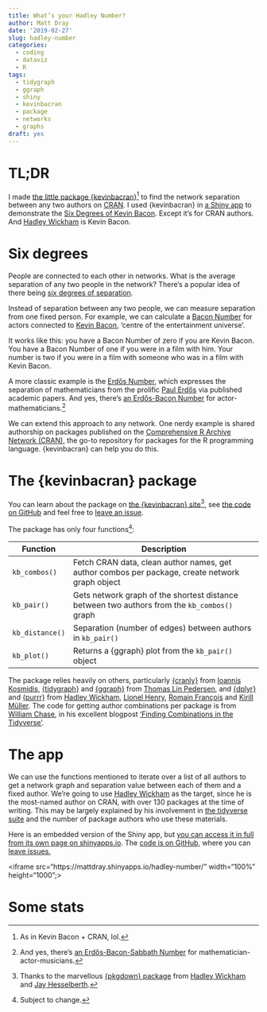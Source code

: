 ```yaml
---
title: What’s your Hadley Number?
author: Matt Dray
date: '2019-02-27'
slug: hadley-number
categories:
  - coding
  - dataviz
  - R
tags:
  - tidygraph
  - ggraph
  - shiny
  - kevinbacran
  - package
  - networks
  - graphs
draft: yes
---
```


# TL;DR

I made [the little package {kevinbacran}](https://matt-dray.github.io/kevinbacran/)[^pronounce] to find the network separation between any two authors on [CRAN](https://cran.r-project.org). I used {kevinbacran} in [a Shiny app](https://mattdray.shinyapps.io/hadley-number/) to demonstrate the [Six Degrees of Kevin Bacon](https://en.wikipedia.org/wiki/Six_Degrees_of_Kevin_Bacon). Except it's for CRAN authors. And [Hadley Wickham](http://hadley.nz/) is Kevin Bacon.

# Six degrees

People are connected to each other in networks. What is the average separation of any two people in the network? There's a popular idea of there being [six degrees of separation](https://en.wikipedia.org/wiki/Six_degrees_of_separation).

Instead of separation between any two people, we can measure separation from one fixed person. For example, we can calculate a [Bacon Number](https://en.wikipedia.org/wiki/Six_Degrees_of_Kevin_Bacon) for actors connected to [Kevin Bacon](https://www.imdb.com/name/nm0000102/), 'centre of the entertainment universe'.

It works like this: you have a Bacon Number of zero if you are Kevin Bacon. You have a Bacon Number of one if you were in a film with him. Your number is two if you were in a film with someone who was in a film with Kevin Bacon.

A more classic example is the [Erdős Number](https://en.wikipedia.org/wiki/Erd%C5%91s_number), which expresses the separation of mathematicians from the prolific [Paul Erdős](https://en.wikipedia.org/wiki/Paul_Erd%C5%91s) via published academic papers. And yes, there's [an Erdős-Bacon Number](https://en.wikipedia.org/wiki/Erd%C5%91s%E2%80%93Bacon_number) for actor-mathematicians.[^ebs]

We can extend this approach to any network. One nerdy example is shared authorship on packages published on the [Comprehensive R Archive Network (CRAN)](https://cran.r-project.org), the go-to repository for packages for the R programming language. {kevinbacran} can help you do this.

# The {kevinbacran} package

You can learn about the package on [the {kevinbacran} site](https://matt-dray.github.io/kevinbacran/)[^pkgdown], see [the code on GitHub](https://github.com/matt-dray/kevinbacran) and feel free to [leave an issue](https://github.com/matt-dray/kevinbacran/issues).

The package has only four functions[^fun]:

| Function | Description |
| ----------- | ----------------------------------------------------------- |
| `kb_combos()` | Fetch CRAN data, clean author names, get author combos per package, create network graph object |
| `kb_pair()` | Gets network graph of the shortest distance between two authors from the `kb_combos()` graph |
| `kb_distance()` | Separation (number of edges) between authors in `kb_pair()` |
| `kb_plot()` | Returns a {ggraph} plot from the `kb_pair()` object |

The package relies heavily on others, particularly [{cranly}](https://github.com/ikosmidis/cranly) from [Ioannis Kosmidis](http://ikosmidis.com/), [{tidygraph}](https://github.com/thomasp85/tidygraph) and [{ggraph}](https://github.com/thomasp85/ggraph) from [Thomas Lin Pedersen](https://www.data-imaginist.com/), and [{dplyr}](https://dplyr.tidyverse.org/) and [{purrr}](https://purrr.tidyverse.org/) from [Hadley Wickham](http://hadley.nz/), [Lionel Henry](https://twitter.com/_lionelhenry?lang=en), [Romain François](https://twitter.com/romain_francois) and [Kirill Müller](https://twitter.com/krlmlr?lang=en). The code for getting author combinations per package is from [William Chase](https://www.williamrchase.com/), in his excellent blogpost ['Finding Combinations in the Tidyverse'](https://www.williamrchase.com/post/finding-combinations-in-the-tidyverse/).

# The app

We can use the functions mentioned to iterate over a list of all authors to get a network graph and separation value between each of them and a fixed author. We're going to use [Hadley Wickham](http://hadley.nz/) as the target, since he is the most-named author on CRAN, with over 130 packages at the time of writing. This may be largely explained by his involvement in [the tidyverse suite](https://www.tidyverse.org/) and the number of package authors who use these materials.

Here is an embedded version of the Shiny app, but [you can access it in full from its own page on shinyapps.io](https://mattdray.shinyapps.io/hadley-number/). The [code is on GitHub](https://github.com/matt-dray/hadley-number), where you can [leave issues.](https://github.com/matt-dray/hadley-number/issues)

<iframe src="https://mattdray.shinyapps.io/hadley-number/" width="100%" height="1000";></iframe>

# Some stats


[^pronounce]: As in Kevin Bacon + CRAN, lol.
[^fun]: Subject to change.
[^pkgdown]: Thanks to the marvellous [{pkgdown} package](https://pkgdown.r-lib.org/) from [Hadley Wickham](http://hadley.nz/) and [Jay Hesselberth](https://hesselberthlab.org/).
[^ebs]: And yes, there's [an Erdős-Bacon-Sabbath Number](http://timeblimp.com/?page_id=195) for mathematician-actor-musicians.
[^hw]: 